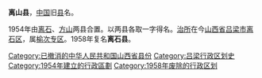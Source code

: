'''离山县'''，[[中华人民共和国|中国]]旧[[县|县]]名。

1954年由[[离石县|离石]]、[[方山县|方山]]两县合置。以两县各取一字得名。[[治所|治所]]在今[[山西省|山西省]][[吕梁市|吕梁市]][[离石区|离石区]]，属[[榆次专区|榆次专区]]。1958年复名'''离石县'''。 

{{中华人民共和国行政区划小作品}}
[[Category:已撤消的中华人民共和国山西省县份|Category:已撤消的中华人民共和国山西省县份]]
[[Category:吕梁行政区划史|Category:吕梁行政区划史]]
[[Category:1954年建立的行政區劃|Category:1954年建立的行政區劃]]
[[Category:1958年废除的行政区划|Category:1958年废除的行政区划]]